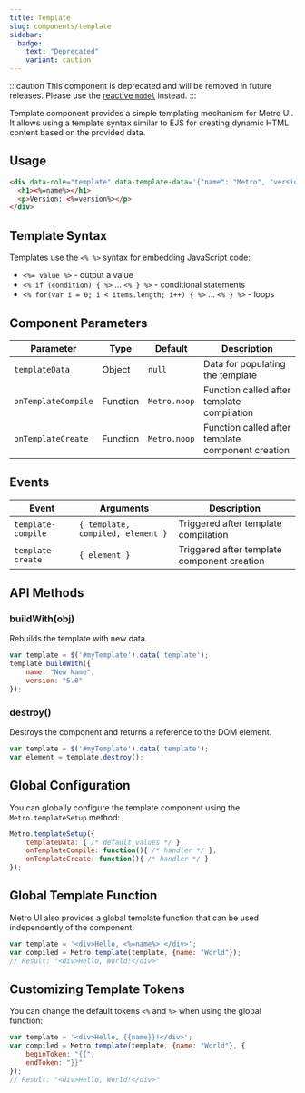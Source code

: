 ```yaml
---
title: Template
slug: components/template
sidebar:
  badge:
    text: "Deprecated"
    variant: caution
---
```


:::caution
This component is deprecated and will be removed in future releases. Please use the [reactive `model`](/libraries/model) instead.
:::

Template component provides a simple templating mechanism for Metro UI. It allows using a template syntax similar to EJS for creating dynamic HTML content based on the provided data.

## Usage

```html
<div data-role="template" data-template-data='{"name": "Metro", "version": "4.0"}'>
  <h1><%=name%></h1>
  <p>Version: <%=version%></p>
</div>
```

## Template Syntax

Templates use the `<% %>` syntax for embedding JavaScript code:

- `<%= value %>` - output a value
- `<% if (condition) { %>` ... `<% } %>` - conditional statements
- `<% for(var i = 0; i < items.length; i++) { %>` ... `<% } %>` - loops

## Component Parameters

| Parameter | Type | Default | Description |
| --- | --- | --- | --- |
| `templateData` | Object | `null` | Data for populating the template |
| `onTemplateCompile` | Function | `Metro.noop` | Function called after template compilation |
| `onTemplateCreate` | Function | `Metro.noop` | Function called after template component creation |

## Events

| Event | Arguments | Description |
| --- | --- | --- |
| `template-compile` | `{ template, compiled, element }` | Triggered after template compilation |
| `template-create` | `{ element }` | Triggered after template component creation |

## API Methods

### buildWith(obj)

Rebuilds the template with new data.

```javascript
var template = $('#myTemplate').data('template');
template.buildWith({
    name: "New Name",
    version: "5.0"
});
```

### destroy()

Destroys the component and returns a reference to the DOM element.

```javascript
var template = $('#myTemplate').data('template');
var element = template.destroy();
```

## Global Configuration

You can globally configure the template component using the `Metro.templateSetup` method:

```javascript
Metro.templateSetup({
    templateData: { /* default values */ },
    onTemplateCompile: function(){ /* handler */ },
    onTemplateCreate: function(){ /* handler */ }
});
```

## Global Template Function

Metro UI also provides a global template function that can be used independently of the component:

```javascript
var template = '<div>Hello, <%=name%>!</div>';
var compiled = Metro.template(template, {name: "World"});
// Result: "<div>Hello, World!</div>"
```

## Customizing Template Tokens

You can change the default tokens `<%` and `%>` when using the global function:

```javascript
var template = '<div>Hello, {{name}}!</div>';
var compiled = Metro.template(template, {name: "World"}, {
    beginToken: "{{",
    endToken: "}}"
});
// Result: "<div>Hello, World!</div>"
```

